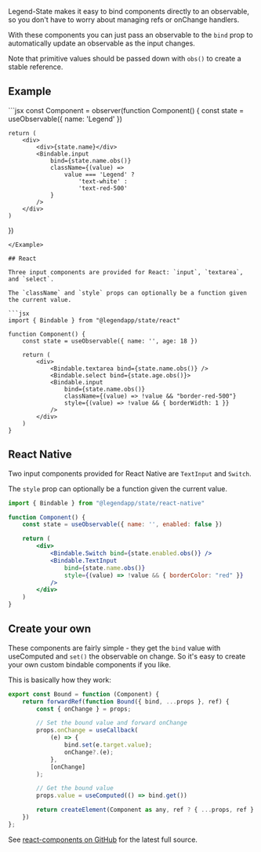 Legend-State makes it easy to bind components directly to an observable, so you don't have to worry about managing refs or onChange handlers.

With these components you can just pass an observable to the `bind` prop to automatically update an observable as the input changes.

Note that primitive values should be passed down with `obs()` to create a stable reference.

## Example

<Example name="Input">
```jsx
const Component = observer(function Component() {
    const state = useObservable({ name: 'Legend' })

    return (
        <div>
            <div>{state.name}</div>
            <Bindable.input
                bind={state.name.obs()}
                className={(value) =>
                    value === 'Legend' ?
                        'text-white' :
                        'text-red-500'
                }
            />
        </div>
    )
})
```
</Example>

## React

Three input components are provided for React: `input`, `textarea`, and `select`.

The `className` and `style` props can optionally be a function given the current value.

```jsx
import { Bindable } from "@legendapp/state/react"

function Component() {
    const state = useObservable({ name: '', age: 18 })

    return (
        <div>
            <Bindable.textarea bind={state.name.obs()} />
            <Bindable.select bind={state.age.obs()}>
            <Bindable.input
                bind={state.name.obs()}
                className={(value) => !value && "border-red-500"}
                style={(value) => !value && { borderWidth: 1 }}
            />
        </div>
    )
}
```

## React Native

Two input components provided for React Native are `TextInput` and `Switch`.

The `style` prop can optionally be a function given the current value.


```jsx
import { Bindable } from "@legendapp/state/react-native"

function Component() {
    const state = useObservable({ name: '', enabled: false })

    return (
        <div>
            <Bindable.Switch bind={state.enabled.obs()} />
            <Bindable.TextInput
                bind={state.name.obs()}
                style={(value) => !value && { borderColor: "red" }}
            />
        </div>
    )
}
```

## Create your own

These components are fairly simple - they get the `bind` value with useComputed and `set()` the observable on change. So it's easy to create your own custom bindable components if you like.

This is basically how they work:

```jsx
export const Bound = function (Component) {
    return forwardRef(function Bound({ bind, ...props }, ref) {
        const { onChange } = props;

        // Set the bound value and forward onChange
        props.onChange = useCallback(
            (e) => {
                bind.set(e.target.value);
                onChange?.(e);
            },
            [onChange]
        );

        // Get the bound value
        props.value = useComputed(() => bind.get())

        return createElement(Component as any, ref ? { ...props, ref } : props)
    })
};
```

 See [react-components on GitHub](https://github.com/LegendApp/legend-state/blob/main/src/react-components/react-components.tsx) for the latest full source.